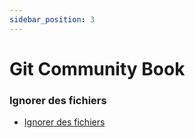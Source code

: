 ```yaml
---
sidebar_position: 3
---
```


# Git Community Book

### Ignorer des fichiers

- [Ignorer des fichiers](https://alexgirard.com/git-book/intermediaire/git-ignore/)